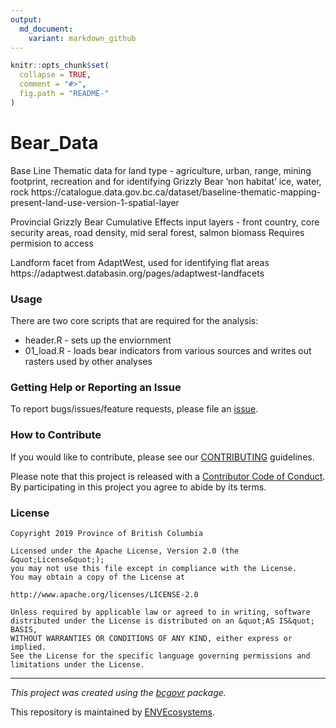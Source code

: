 ```yaml
---
output:
  md_document:
    variant: markdown_github
---
```


```r
knitr::opts_chunk$set(
  collapse = TRUE,
  comment = "#>",
  fig.path = "README-"
)
```

<!-- Add a project state badge
See https://github.com/BCDevExchange/Our-Project-Docs/blob/master/discussion/projectstates.md
If you have bcgovr installed and you use RStudio, click the 'Insert BCDevex Badge' Addin. -->

# Bear_Data
Base Line Thematic data for land type - agriculture, urban, range, mining footprint, recreation and for identifying Grizzly Bear 'non habitat' ice, water, rock
https://catalogue.data.gov.bc.ca/dataset/baseline-thematic-mapping-present-land-use-version-1-spatial-layer

Provincial Grizzly Bear Cumulative Effects input layers - front country, core security areas, road density, mid seral forest, salmon biomass
Requires permision to access

Landform facet from AdaptWest, used for identifying flat areas
https://adaptwest.databasin.org/pages/adaptwest-landfacets

### Usage

There are two core scripts that are required for the analysis:

- header.R - sets up the enviornment
- 01_load.R - loads bear indicators from various sources and writes out rasters used by other analyses

### Getting Help or Reporting an Issue

To report bugs/issues/feature requests, please file an [issue](https://github.com/bcgov/Bear_Data/issues/).

### How to Contribute

If you would like to contribute, please see our [CONTRIBUTING](CONTRIBUTING.md) guidelines.

Please note that this project is released with a [Contributor Code of Conduct](CODE_OF_CONDUCT.md). By participating in this project you agree to abide by its terms.

### License

```
Copyright 2019 Province of British Columbia

Licensed under the Apache License, Version 2.0 (the &quot;License&quot;);
you may not use this file except in compliance with the License.
You may obtain a copy of the License at

http://www.apache.org/licenses/LICENSE-2.0

Unless required by applicable law or agreed to in writing, software distributed under the License is distributed on an &quot;AS IS&quot; BASIS,
WITHOUT WARRANTIES OR CONDITIONS OF ANY KIND, either express or implied.
See the License for the specific language governing permissions and limitations under the License.
```

---
*This project was created using the [bcgovr](https://github.com/bcgov/bcgovr) package.* 

This repository is maintained by [ENVEcosystems](https://github.com/orgs/bcgov/teams/envecosystems/members).
